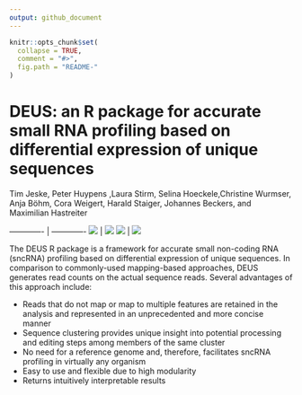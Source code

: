 ```yaml
---
output: github_document
---
```


<!-- README.md is generated from README.Rmd. Please edit that file -->

```r
knitr::opts_chunk$set(
  collapse = TRUE,
  comment = "#>",
  fig.path = "README-"
)
```

# DEUS: an R package for accurate small RNA profiling based on differential expression of unique sequences
Tim Jeske, Peter Huypens ,Laura Stirm, Selina Hoeckele,Christine Wurmser, Anja Böhm, Cora ​Weigert, Harald Staiger, Johannes Beckers, and Maximilian Hastreiter

   
------------- | ------------- 
![](../pics/Deus_logo.jpg)    | ![](../pics/1.png)
![](../pics/2.png)       | ![](../pics/3.png)   


The DEUS R package is a framework for accurate small non-coding RNA (sncRNA) profiling based on differential expression of unique sequences. In comparison to commonly-used 
mapping-based approaches, DEUS generates read counts on the actual sequence reads. Several advantages of this approach include:

- Reads that do not map or map to multiple features are retained in the analysis and represented in an unprecedented and more concise manner
- Sequence clustering provides unique insight into potential processing and editing steps among members of the same cluster
- No need for a reference genome and, therefore, facilitates sncRNA profiling in virtually any organism
- Easy to use and flexible due to high modularity
- Returns intuitively interpretable results

